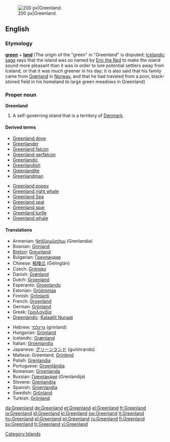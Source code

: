[[Image:Greenland big.png|thumb|right|200 px|Greenland.]]
==English==
{{wikipedia}}

===Etymology===
'''[[green]]''' + '''[[land]]''' (The origin of the "green" in "Greenland" is disputed; [[Icelandic]] [[saga]] says that the island was so named by [[w:Eric the Red|Eric the Red]] to make the island sound more pleasant than it was in order to lure potential settlers away from Iceland, or that it was much greener in his day; it is also said that his family came from [[Grønland]] in [[Norway]], and that he had traveled from a poor, black-stoned field in his homeland to large green meadows in Greenland)

===Proper noun===
'''Greenland'''

# A self-governing island that is a territory of [[Denmark]].

====Derived terms====
{{top2}}
* [[Greenland dove]]
* [[Greenlander]]
* [[Greenland falcon]]
* [[Greenland gerfalcon]]
* [[Greenlandic]]
* [[Greenlandish]]
* [[Greenlandite]]
* [[Greenlandman]]
{{mid2}}
* [[Greenland poppy]]
* [[Greenland right whale]]
* [[w:Greenland Sea|Greenland Sea]]
* [[Greenland seal]]
* [[Greenland spar]]
* [[Greenland turtle]]
* [[Greenland whale]]
{{bottom}}

====Translations====
{{trans-top|A self-governing island that is a territory of Denmark}}
* Armenian: [[Գրենլանդիա]] (Grenlandia)
* Bosnian: [[Grinland]] {{m}}
* [[Breton]]: [[Greunland]]
* Bulgarian: [[Гренландия]]
* Chinese: [[格陵兰]] (Gélínglán)
* Czech: [[Grónsko]] {{n}}
* Danish: [[Grønland]]
* Dutch: [[Groenland]]
* Esperanto: [[Groenlando]]
* Estonian: [[Gröönimaa]]
* Finnish: [[Grönlanti]]
* French: [[Groenland]] {{m}}
* German: [[Grönland]] {{n}}
* Greek: [[Γροιλανδία]] {{f}}
* [[Greenlandic]]: [[Kalaallit Nunaat]]
{{trans-mid}}
* Hebrew: [[גרינלנד]] (grinland)
* Hungarian: [[Grönland]]
* Icelandic: [[Grænland]] {{n}}
* Italian: [[Groenlandia]] {{f}}
* Japanese: [[グリーンランド]] (guriinrando)
* Maltese: Greenland, [[Grinlend]]
* Polish: [[Grenlandia]]
* Portuguese: [[Groenlândia]] {{f}}
* Romanian: [[Groenlanda]] {{f}}
* Russian: [[Гренландия]] {{f}} (Grenlandija)
* Slovene: [[Grenlandija]] {{f}}
* Spanish: [[Groenlandia]] {{f}}
* Swedish: [[Grönland#Swedish|Grönland]] {{n}}
* Turkish: [[Grönland]]
{{trans-bottom}}

[[Category:Islands]]

[[da:Greenland]]
[[de:Greenland]]
[[et:Greenland]]
[[el:Greenland]]
[[fr:Greenland]]
[[io:Greenland]]
[[id:Greenland]]
[[kl:Greenland]]
[[sw:Greenland]]
[[lt:Greenland]]
[[hu:Greenland]]
[[pl:Greenland]]
[[pt:Greenland]]
[[ru:Greenland]]
[[fi:Greenland]]
[[sv:Greenland]]
[[tr:Greenland]]
[[vi:Greenland]]
